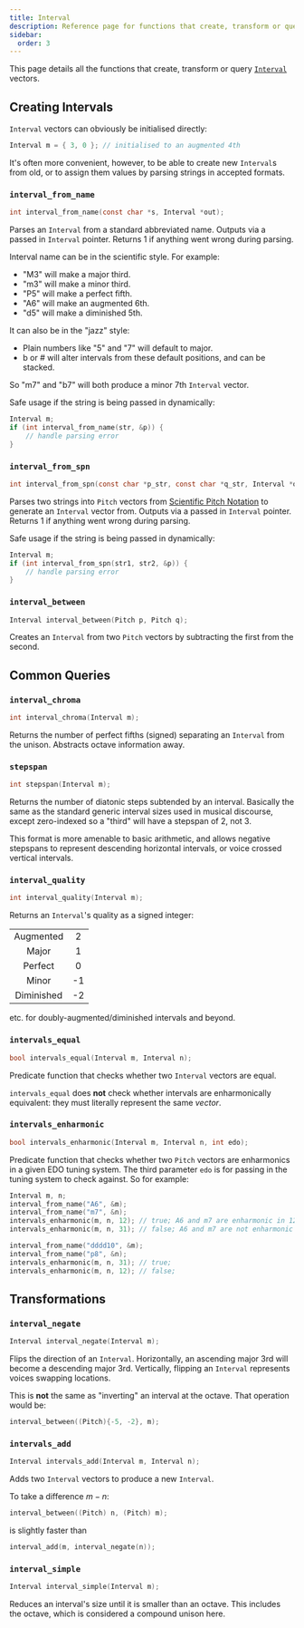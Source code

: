 ```yaml
---
title: Interval
description: Reference page for functions that create, transform or query Interval vectors.
sidebar:
  order: 3
---
```



This page details all the functions that create, transform or query [`Interval`](/c/types/#interval) vectors.

## Creating Intervals

`Interval` vectors can obviously be initialised directly:

```c
Interval m = { 3, 0 }; // initialised to an augmented 4th
```

It's often more convenient, however, to be able to create new `Interval`s from old, or to assign them values by parsing strings in accepted formats.

### `interval_from_name`

```c
int interval_from_name(const char *s, Interval *out);
```

Parses an `Interval` from a standard abbreviated name. Outputs via a passed in `Interval` pointer. Returns 1 if anything went wrong during parsing.

Interval name can be in the scientific style. For example:
- "M3" will make a major third.
- "m3" will make a minor third.
- "P5" will make a perfect fifth.
- "A6" will make an augmented 6th.
- "d5" will make a diminished 5th.

It can also be in the "jazz" style:

- Plain numbers like "5" and "7" will default to major.
- b or # will alter intervals from these default positions, and can be stacked.

So "m7" and "b7" will both produce a minor 7th `Interval` vector.

Safe usage if the string is being passed in dynamically:

```c
Interval m;
if (int interval_from_name(str, &p)) {
    // handle parsing error
}
```

### `interval_from_spn`

```c
int interval_from_spn(const char *p_str, const char *q_str, Interval *out);
```

Parses two strings into `Pitch` vectors from [Scientific Pitch Notation](https://en.wikipedia.org/wiki/Scientific_pitch_notation) to generate an `Interval` vector from. Outputs via a passed in `Interval` pointer. Returns 1 if anything went wrong during parsing.

Safe usage if the string is being passed in dynamically:

```c
Interval m;
if (int interval_from_spn(str1, str2, &p)) {
    // handle parsing error
}
```

### `interval_between`

```c
Interval interval_between(Pitch p, Pitch q);
```

Creates an `Interval` from two `Pitch` vectors by subtracting the first from the second.

## Common Queries

### `interval_chroma`

```c
int interval_chroma(Interval m);
```

Returns the number of perfect fifths (signed) separating an `Interval` from the unison. Abstracts octave information away.

### `stepspan`

```c
int stepspan(Interval m);
```

Returns the number of diatonic steps subtended by an interval. Basically the same as the standard generic interval sizes used in musical discourse, except zero-indexed so a "third" will have a stepspan of 2, not 3.

This format is more amenable to basic arithmetic, and allows negative stepspans to represent descending horizontal intervals, or voice crossed vertical intervals.

### `interval_quality`

```c
int interval_quality(Interval m);
```

Returns an `Interval`'s quality as a signed integer:

|            |     |
| :--------: | :-: |
| Augmented  |  2  |
| Major      |  1  |
| Perfect    |  0  |
| Minor      | -1  |
| Diminished | -2  |

etc. for doubly-augmented/diminished intervals and beyond.

### `intervals_equal`

```c
bool intervals_equal(Interval m, Interval n);
```

Predicate function that checks whether two `Interval` vectors are equal.

<Aside type="caution">

`intervals_equal` does **not** check whether intervals are enharmonically equivalent: they must literally represent the same *vector*.

</Aside>

### `intervals_enharmonic`

```c
bool intervals_enharmonic(Interval m, Interval n, int edo);
```

Predicate function that checks whether two `Pitch` vectors are enharmonics in a given EDO tuning system. The third parameter `edo` is for passing in the tuning system to check against. So for example:

```c
Interval m, n;
interval_from_name("A6", &m);
interval_from_name("m7", &n);
intervals_enharmonic(m, n, 12); // true; A6 and m7 are enharmonic in 12tet
intervals_enharmonic(m, n, 31); // false; A6 and m7 are not enharmonic in 31tet

interval_from_name("dddd10", &m);
interval_from_name("p8", &n);
intervals_enharmonic(m, n, 31); // true;
intervals_enharmonic(m, n, 12); // false;
```

## Transformations

### `interval_negate`

```c
Interval interval_negate(Interval m);
```

Flips the direction of an `Interval`. Horizontally, an ascending major 3rd will become a descending major 3rd. Vertically, flipping an `Interval` represents voices swapping locations.

<Aside type="caution">

This is **not** the same as "inverting" an interval at the octave. That operation would be:

```c
interval_between((Pitch){-5, -2}, m);
```

</Aside>

### `intervals_add`

```c
Interval intervals_add(Interval m, Interval n);
```

Adds two `Interval` vectors to produce a new `Interval`.

<Aside type="tip">

To take a difference $m - n$:

```c
interval_between((Pitch) n, (Pitch) m);
```

is slightly faster than


```c
interval_add(m, interval_negate(n));
```

</Aside>

### `interval_simple`

```c
Interval interval_simple(Interval m);
```

Reduces an interval's size until it is smaller than an octave. This includes the octave, which is considered a compound unison here.
